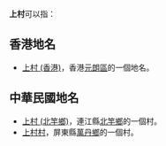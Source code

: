 '''上村'''可以指：

==香港地名==
* [[上村_(香港)|上村 (香港)]]，香港[[元朗區|元朗區]]的一個地名。

==中華民國地名==
* [[上村_(北竿鄉)|上村 (北竿鄉)]]，連江縣[[北竿鄉|北竿鄉]]的一個村。
* [[上村村|上村村]]，屏東縣[[萬丹鄉|萬丹鄉]]的一個村。

{{消歧義|cat=二字地名消歧義}}